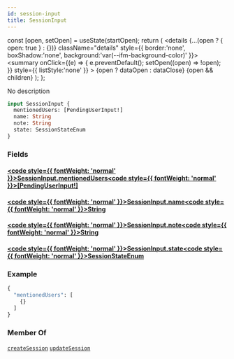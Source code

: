 ```yaml
---
id: session-input
title: SessionInput
---
```









  const [open, setOpen] = useState(startOpen);
  return (
    <details {...(open ? { open: true } : {})} className="details" style={{ border:'none', boxShadow:'none', background:'var(--ifm-background-color)' }}>
      <summary
        onClick={(e) => {
          e.preventDefault();
          setOpen((open) => !open);
        }}
        style={{ listStyle:'none' }}
      >
      {open ? dataOpen : dataClose}
      </summary>
      {open && children}
    </details>
  );
};








No description


```graphql
input SessionInput {
  mentionedUsers: [PendingUserInput!]
  name: String
  note: String
  state: SessionStateEnum
}
```




### Fields

#### [<code style={{ fontWeight: 'normal' }}>SessionInput.<b>mentionedUsers</b></code>](#)<Bullet />[<code style={{ fontWeight: 'normal' }}><b>[PendingUserInput!]</b></code>](/api/types/inputs/pending-user-input.mdx) <Badge class="badge badge--secondary " text="list"/> <Badge class="badge badge--secondary " text="input"/> 



#### [<code style={{ fontWeight: 'normal' }}>SessionInput.<b>name</b></code>](#)<Bullet />[<code style={{ fontWeight: 'normal' }}><b>String</b></code>](/api/types/scalars/string.mdx) <Badge class="badge badge--secondary " text="scalar"/> 



#### [<code style={{ fontWeight: 'normal' }}>SessionInput.<b>note</b></code>](#)<Bullet />[<code style={{ fontWeight: 'normal' }}><b>String</b></code>](/api/types/scalars/string.mdx) <Badge class="badge badge--secondary " text="scalar"/> 



#### [<code style={{ fontWeight: 'normal' }}>SessionInput.<b>state</b></code>](#)<Bullet />[<code style={{ fontWeight: 'normal' }}><b>SessionStateEnum</b></code>](/api/types/enums/session-state-enum.mdx) <Badge class="badge badge--secondary " text="enum"/> 





### Example


```graphql
{
  "mentionedUsers": [
    {}
  ]
}
```




### Member Of

[`createSession`](/api/operations/mutations/create-session.mdx)  <Badge class="badge badge--secondary badge--relation" text="mutation"/><Bullet />[`updateSession`](/api/operations/mutations/update-session.mdx)  <Badge class="badge badge--secondary badge--relation" text="mutation"/>